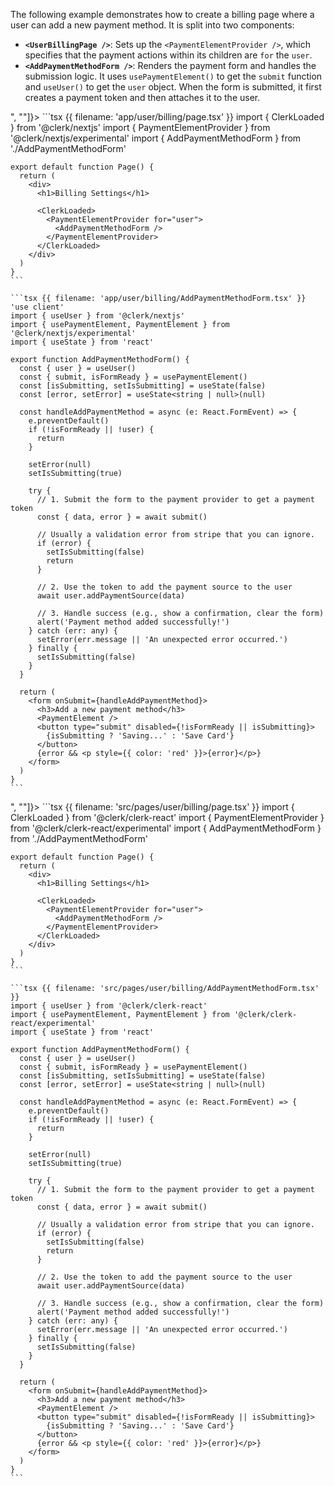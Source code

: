 The following example demonstrates how to create a billing page where a user can add a new payment method. It is split into two components:

- **`<UserBillingPage />`**: Sets up the `<PaymentElementProvider />`, which specifies that the payment actions within its children are `for` the `user`.
- **`<AddPaymentMethodForm />`**: Renders the payment form and handles the submission logic. It uses `usePaymentElement()` to get the `submit` function and `useUser()` to get the `user` object. When the form is submitted, it first creates a payment token and then attaches it to the user.

<If sdk="nextjs">
  <CodeBlockTabs options={["<UserBillingPage />", "<AddPaymentMethodForm />"]}>
    ```tsx {{ filename: 'app/user/billing/page.tsx' }}
    import { ClerkLoaded } from '@clerk/nextjs'
    import { PaymentElementProvider } from '@clerk/nextjs/experimental'
    import { AddPaymentMethodForm } from './AddPaymentMethodForm'

    export default function Page() {
      return (
        <div>
          <h1>Billing Settings</h1>

          <ClerkLoaded>
            <PaymentElementProvider for="user">
              <AddPaymentMethodForm />
            </PaymentElementProvider>
          </ClerkLoaded>
        </div>
      )
    }
    ```

    ```tsx {{ filename: 'app/user/billing/AddPaymentMethodForm.tsx' }}
    'use client'
    import { useUser } from '@clerk/nextjs'
    import { usePaymentElement, PaymentElement } from '@clerk/nextjs/experimental'
    import { useState } from 'react'

    export function AddPaymentMethodForm() {
      const { user } = useUser()
      const { submit, isFormReady } = usePaymentElement()
      const [isSubmitting, setIsSubmitting] = useState(false)
      const [error, setError] = useState<string | null>(null)

      const handleAddPaymentMethod = async (e: React.FormEvent) => {
        e.preventDefault()
        if (!isFormReady || !user) {
          return
        }

        setError(null)
        setIsSubmitting(true)

        try {
          // 1. Submit the form to the payment provider to get a payment token
          const { data, error } = await submit()

          // Usually a validation error from stripe that you can ignore.
          if (error) {
            setIsSubmitting(false)
            return
          }

          // 2. Use the token to add the payment source to the user
          await user.addPaymentSource(data)

          // 3. Handle success (e.g., show a confirmation, clear the form)
          alert('Payment method added successfully!')
        } catch (err: any) {
          setError(err.message || 'An unexpected error occurred.')
        } finally {
          setIsSubmitting(false)
        }
      }

      return (
        <form onSubmit={handleAddPaymentMethod}>
          <h3>Add a new payment method</h3>
          <PaymentElement />
          <button type="submit" disabled={!isFormReady || isSubmitting}>
            {isSubmitting ? 'Saving...' : 'Save Card'}
          </button>
          {error && <p style={{ color: 'red' }}>{error}</p>}
        </form>
      )
    }
    ```
  </CodeBlockTabs>
</If>

<If sdk="react">
  <CodeBlockTabs options={["<UserBillingPage />", "<AddPaymentMethodForm />"]}>
    ```tsx {{ filename: 'src/pages/user/billing/page.tsx' }}
    import { ClerkLoaded } from '@clerk/clerk-react'
    import { PaymentElementProvider } from '@clerk/clerk-react/experimental'
    import { AddPaymentMethodForm } from './AddPaymentMethodForm'

    export default function Page() {
      return (
        <div>
          <h1>Billing Settings</h1>

          <ClerkLoaded>
            <PaymentElementProvider for="user">
              <AddPaymentMethodForm />
            </PaymentElementProvider>
          </ClerkLoaded>
        </div>
      )
    }
    ```

    ```tsx {{ filename: 'src/pages/user/billing/AddPaymentMethodForm.tsx' }}
    import { useUser } from '@clerk/clerk-react'
    import { usePaymentElement, PaymentElement } from '@clerk/clerk-react/experimental'
    import { useState } from 'react'

    export function AddPaymentMethodForm() {
      const { user } = useUser()
      const { submit, isFormReady } = usePaymentElement()
      const [isSubmitting, setIsSubmitting] = useState(false)
      const [error, setError] = useState<string | null>(null)

      const handleAddPaymentMethod = async (e: React.FormEvent) => {
        e.preventDefault()
        if (!isFormReady || !user) {
          return
        }

        setError(null)
        setIsSubmitting(true)

        try {
          // 1. Submit the form to the payment provider to get a payment token
          const { data, error } = await submit()

          // Usually a validation error from stripe that you can ignore.
          if (error) {
            setIsSubmitting(false)
            return
          }

          // 2. Use the token to add the payment source to the user
          await user.addPaymentSource(data)

          // 3. Handle success (e.g., show a confirmation, clear the form)
          alert('Payment method added successfully!')
        } catch (err: any) {
          setError(err.message || 'An unexpected error occurred.')
        } finally {
          setIsSubmitting(false)
        }
      }

      return (
        <form onSubmit={handleAddPaymentMethod}>
          <h3>Add a new payment method</h3>
          <PaymentElement />
          <button type="submit" disabled={!isFormReady || isSubmitting}>
            {isSubmitting ? 'Saving...' : 'Save Card'}
          </button>
          {error && <p style={{ color: 'red' }}>{error}</p>}
        </form>
      )
    }
    ```
  </CodeBlockTabs>
</If>
